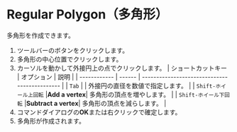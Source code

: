 
# Regular Polygon（多角形）

<Reference shortcut='' command='Regular Polygon' button='ツールバー' />

多角形を作成できます。

1. ツールバーのボタンをクリックします。
2. 多角形の中心位置でクリックします。
3. カーソルを動かして外接円上の点でクリックします。
   | ショートカットキー | オプション | 説明                                   |
   | ------------ | ------ | --------------------------------------------- |
   | `Tab`        |        | 外接円の直径を数値で指定します。 |
   | `Shift-ホイール上回転` |**Add a vertex**| 多角形の頂点を増やします。 |
   | `Shift-ホイール下回転` |**Subtract a vertex**| 多角形の頂点を減らします。 |
4. コマンドダイアログの**OK**または右クリックで確定します。
5. 多角形が作成されます。

